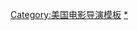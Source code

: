 {{Navbox
| name = 克里斯·魏茲
|title = [[克里斯·魏茲]]
|state = {{{state|autocollapse}}}
|listclass = hlist

| group1 = 執導電影
| list1 =
* 《[[美國處男]]》（1999）
* 《{{le|來去天堂|Down to Earth (2001 film)}}》（2001）
* 《[[單親插班生]]》（2002）
* 《[[魔幻羅盤]]》（2007）
* 《[[暮光之城2：新月]]》（2009）
* 《[[更好的人生]]》（2011）
* 《{{le|最終行動|Operation Finale}}》（2018）

| group2 = 僅編劇
| list2 =
* 《[[蚁哥正传]]》（1998）
* 《{{le|隨身變2：我們才是一家人|Nutty Professor II: The Klumps}}》（2000）
* 《[[仙履奇緣 (2015年電影)|仙履奇緣]]》（2015）
* 《[[星際大戰外傳：俠盜一號]]》（2016）
* 《[[冰峰逃生]]》（2017）
* 《[[木偶奇遇記 (真人電影)|木偶奇遇記]]》（2022）

}}<noinclude>
{{DEFAULTSORT:Weitz, Chris}}
[[Category:美国电影导演模板]]
[[Category:克里斯·魏茲電影|*]]
</noinclude>